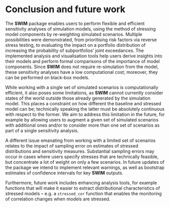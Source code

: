 # Conclusion and future work

The **SWIM** package enables users to perform flexible and efficient sensitivity analyses of simulation models, using the method of stressing model components by re-weighting simulated scenarios. Multiple possibilities were demonstrated, from prioritising risk factors via reverse stress testing, to evaluating the impact on a portfolio distribution of increasing the probability of subportfolios’ joint exceedances. The implemented analysis and visualisation tools help users derive insights into their models and perform formal comparisons of the importance of model components. Since **SWIM** does not require re-simulation from the model, these sensitivity analyses have a low computational cost; moreover, they can be performed on black-box models. 

While working with a single set of simulated scenarios is computationally efficient, it also poses some limitations, as **SWIM** cannot currently consider states of the world outside those already generated by the simulation model. This places a constraint on how different the baseline and stressed model can be; technically speaking the latter must be absolutely continuous with respect to the former. We aim to address this limitation in the future, for example by allowing users to augment a given set of simulated scenarios with additional ones and/or to consider more than one set of scenarios as part of a single sensitivity analysis. 

A different issue emanating from working with a limited set of scenarios relates to the impact of sampling error on estimates of stressed distributions and sensitivity measures. Substantial sampling errors may occur in cases where users specify stresses that are technically feasible, but concentrate a lot of weight on only a few scenarios. In future updates of the package we intend to implement relevant warnings, as well as bootstrap estimates of confidence intervals for key **SWIM** outputs. 

Furthermore, future work includes enhancing analysis tools, for example functions that will make it easier to extract distributional characteristics of stressed models -- e.g. a `stressed_cor` function that enables the monitoring of correlation changes when models are stressed. 